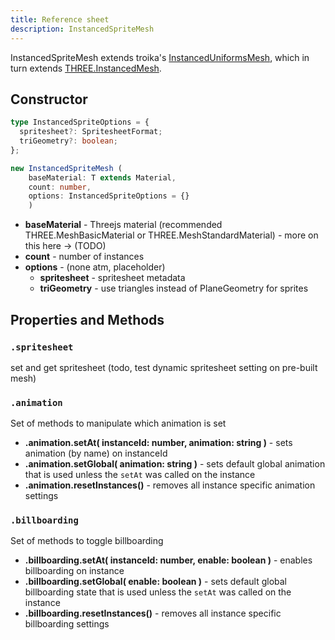 ```yaml
---
title: Reference sheet
description: InstancedSpriteMesh
---
```


InstancedSpriteMesh extends troika's [InstancedUniformsMesh](https://protectwise.github.io/troika/three-instanced-uniforms-mesh/), 
which in turn extends [THREE.InstancedMesh](https://threejs.org/docs/?q=instance#api/en/objects/InstancedMesh). 

## Constructor
```ts
type InstancedSpriteOptions = {
  spritesheet?: SpritesheetFormat;
  triGeometry?: boolean;
};

new InstancedSpriteMesh ( 
    baseMaterial: T extends Material, 
    count: number, 
    options: InstancedSpriteOptions = {}
    )
```

- **baseMaterial** - Threejs material (recommended THREE.MeshBasicMaterial or THREE.MeshStandardMaterial) - more on this here -> (TODO)
- **count** - number of instances
- **options** - (none atm, placeholder)
  - **spritesheet** - spritesheet metadata
  - **triGeometry** - use triangles instead of PlaneGeometry for sprites



## Properties and Methods

### `.spritesheet`
set and get spritesheet (todo, test dynamic spritesheet setting on pre-built mesh)

### `.animation`
  Set of methods to manipulate which animation is set
  - **.animation.setAt( instanceId: number, animation: string )** - sets animation (by name) on instanceId
  - **.animation.setGlobal( animation: string )** - sets default global animation that is used unless the `setAt` was called on the instance
  - **.animation.resetInstances()** - removes all instance specific animation settings

### `.billboarding`
  Set of methods to toggle billboarding
  - **.billboarding.setAt( instanceId: number, enable: boolean )** - enables billboarding on instance
  - **.billboarding.setGlobal( enable: boolean )** - sets default global billboarding state that is used unless the `setAt` was called on the instance
  - **.billboarding.resetInstances()** - removes all instance specific billboarding settings